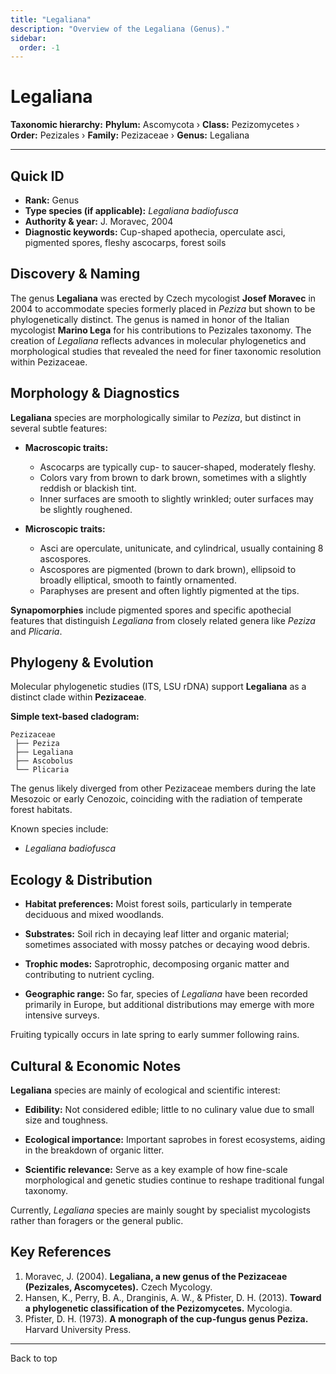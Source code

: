 ```yaml
---
title: "Legaliana"
description: "Overview of the Legaliana (Genus)."
sidebar:
  order: -1
---
```



# Legaliana <Badge variant="note" text="Genus" />

**Taxonomic hierarchy:** **Phylum:** Ascomycota › **Class:** Pezizomycetes › **Order:** Pezizales › **Family:** Pezizaceae › **Genus:** Legaliana

---

## Quick ID
* **Rank:** Genus  
* **Type species (if applicable):** _Legaliana badiofusca_  
* **Authority & year:** J. Moravec, 2004  
* **Diagnostic keywords:** Cup-shaped apothecia, operculate asci, pigmented spores, fleshy ascocarps, forest soils  

## Discovery & Naming
The genus **Legaliana** was erected by Czech mycologist **Josef Moravec** in 2004 to accommodate species formerly placed in _Peziza_ but shown to be phylogenetically distinct. The genus is named in honor of the Italian mycologist **Marino Lega** for his contributions to Pezizales taxonomy. The creation of _Legaliana_ reflects advances in molecular phylogenetics and morphological studies that revealed the need for finer taxonomic resolution within Pezizaceae.

## Morphology & Diagnostics
**Legaliana** species are morphologically similar to _Peziza_, but distinct in several subtle features:

- **Macroscopic traits:**
  - Ascocarps are typically cup- to saucer-shaped, moderately fleshy.
  - Colors vary from brown to dark brown, sometimes with a slightly reddish or blackish tint.
  - Inner surfaces are smooth to slightly wrinkled; outer surfaces may be slightly roughened.

- **Microscopic traits:**
  - Asci are operculate, unitunicate, and cylindrical, usually containing 8 ascospores.
  - Ascospores are pigmented (brown to dark brown), ellipsoid to broadly elliptical, smooth to faintly ornamented.
  - Paraphyses are present and often lightly pigmented at the tips.

**Synapomorphies** include pigmented spores and specific apothecial features that distinguish _Legaliana_ from closely related genera like _Peziza_ and _Plicaria_.

## Phylogeny & Evolution
Molecular phylogenetic studies (ITS, LSU rDNA) support **Legaliana** as a distinct clade within **Pezizaceae**.

**Simple text-based cladogram:**
```
Pezizaceae
 ├── Peziza
 ├── Legaliana
 ├── Ascobolus
 └── Plicaria
```
The genus likely diverged from other Pezizaceae members during the late Mesozoic or early Cenozoic, coinciding with the radiation of temperate forest habitats.

Known species include:

- _Legaliana badiofusca_

## Ecology & Distribution
- **Habitat preferences:** Moist forest soils, particularly in temperate deciduous and mixed woodlands.
- **Substrates:** Soil rich in decaying leaf litter and organic material; sometimes associated with mossy patches or decaying wood debris.
- **Trophic modes:** Saprotrophic, decomposing organic matter and contributing to nutrient cycling.

- **Geographic range:** So far, species of _Legaliana_ have been recorded primarily in Europe, but additional distributions may emerge with more intensive surveys.

Fruiting typically occurs in late spring to early summer following rains.

## Cultural & Economic Notes
**Legaliana** species are mainly of ecological and scientific interest:

- **Edibility:** Not considered edible; little to no culinary value due to small size and toughness.
- **Ecological importance:** Important saprobes in forest ecosystems, aiding in the breakdown of organic litter.

- **Scientific relevance:** Serve as a key example of how fine-scale morphological and genetic studies continue to reshape traditional fungal taxonomy.

Currently, _Legaliana_ species are mainly sought by specialist mycologists rather than foragers or the general public.

## Key References
1. Moravec, J. (2004). **Legaliana, a new genus of the Pezizaceae (Pezizales, Ascomycetes).** Czech Mycology.  
2. Hansen, K., Perry, B. A., Dranginis, A. W., & Pfister, D. H. (2013). **Toward a phylogenetic classification of the Pezizomycetes.** Mycologia.  
3. Pfister, D. H. (1973). **A monograph of the cup-fungus genus Peziza.** Harvard University Press.  

---

<LinkButton href="#top" variant="minimal" icon="arrow-up">
  Back to top
</LinkButton>
